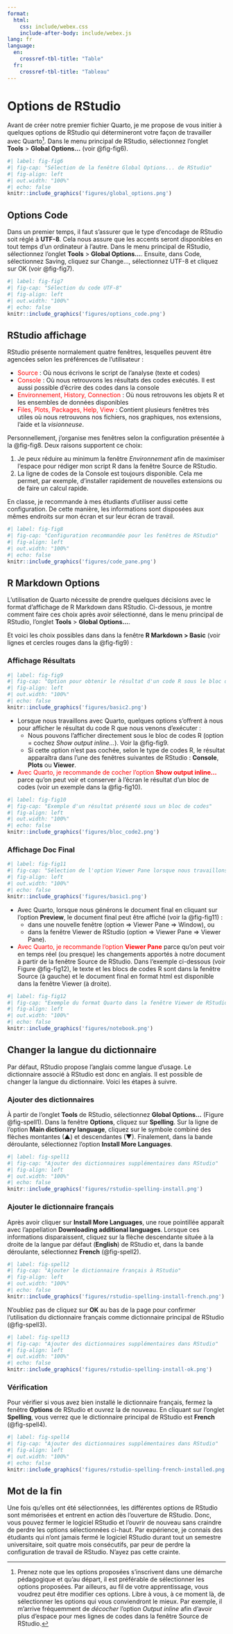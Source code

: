 ```yaml
---
format:
  html:
    css: include/webex.css
    include-after-body: include/webex.js
lang: fr
language:
  en:
    crossref-tbl-title: "Table"
  fr:
    crossref-tbl-title: "Tableau"
---
```


# Options de RStudio

Avant de créer notre premier fichier Quarto, je me propose de vous initier à quelques options de RStudio qui détermineront votre façon de travailler avec Quarto[^personnel]. Dans le menu principal de RStudio, sélectionnez l'onglet **Tools** > **Global Options...** (voir @fig-fig6). 

[^personnel]: Prenez note que les options proposées s'inscrivent dans une démarche pédagogique et qu'au départ, il est préférable de sélectionner les options proposées. Par ailleurs, au fil de votre apprentissage, vous voudrez peut être modifier ces options. Libre à vous, à ce moment là, de sélectionner les options qui vous conviendront le mieux. Par exemple, il m'arrive fréquemment de *décocher* l'option *Output inline* afin d'avoir plus d'espace pour mes lignes de codes dans la fenêtre Source de RStudio.

```r
#| label: fig-fig6
#| fig-cap: "Sélection de la fenêtre Global Options... de RStudio"
#| fig-align: left
#| out.width: "100%"
#| echo: false
knitr::include_graphics('figures/global_options.png')
```

## Options Code

Dans un premier temps, il faut s'assurer que le type d'encodage de RStudio soit réglé à **UTF-8**. Cela nous assure que les accents seront disponibles en tout temps d'un ordinateur à l'autre. Dans le menu principal de RStudio, sélectionnez l'onglet **Tools** > **Global Options...**. Ensuite, dans Code, sélectionnez Saving, cliquez sur Change..., sélectionnez UTF-8 et cliquez sur OK  (voir @fig-fig7).

```r
#| label: fig-fig7
#| fig-cap: "Sélection du code UTF-8"
#| fig-align: left
#| out.width: "100%"
#| echo: false
knitr::include_graphics('figures/options_code.png')
```

## RStudio affichage

RStudio présente normalement quatre fenêtres, lesquelles peuvent être agencées selon les préférences de l'utilisateur :

- <font color = "red">Source</font> : Où nous écrivons le script de l'analyse (texte et codes)
- <font color = "red">Console</font> : Où nous retrouvons les résultats des codes exécutés. Il est aussi possible d'écrire des codes dans la console
- <font color = "red">Environnement, History, Connection</font> : Où nous retrouvons les objets R et les ensembles de données disponibles
- <font color = "red">Files, Plots, Packages, Help, View</font> : Contient plusieurs fenêtres très utiles où nous retrouvons nos fichiers, nos graphiques, nos extensions, l'aide et la _visionneuse_.

Personnellement, j'organise mes fenêtres selon la configuration présentée à la @fig-fig8. Deux raisons supportent ce choix:

1. Je peux réduire au minimum la fenêtre *Environnement* afin de maximiser l'espace pour rédiger mon script R dans la fenêtre Source de RStudio.
2. La ligne de codes de la Console est toujours disponible. Cela me permet, par exemple, d'installer rapidement de nouvelles extensions ou de faire un calcul rapide.

En classe, je recommande à mes étudiants d'utiliser aussi cette configuration. De cette manière, les informations sont disposées aux mêmes endroits sur mon écran et sur leur écran de travail.

```r
#| label: fig-fig8
#| fig-cap: "Configuration recommandée pour les fenêtres de RStudio"
#| fig-align: left
#| out.width: "100%"
#| echo: false
knitr::include_graphics('figures/code_pane.png')
```

## R Markdown Options

L'utilisation de Quarto nécessite de prendre quelques décisions avec le format d'affichage de R Markdown dans RStudio. Ci-dessous, je montre comment faire ces choix après avoir sélectionné, dans le menu principal de RStudio, l'onglet **Tools** > **Global Options...**. 

Et voici les choix possibles dans dans la fenêtre **R Markdown > Basic** (voir lignes et cercles rouges dans la @fig-fig9) : 

### Affichage Résultats

```r
#| label: fig-fig9
#| fig-cap: "Option pour obtenir le résultat d'un code R sous le bloc de codes"
#| fig-align: left
#| out.width: "100%"
#| echo: false
knitr::include_graphics('figures/basic2.png')
```

- Lorsque nous travaillons avec Quarto, quelques options s'offrent à nous pour afficher le résultat du code R que nous venons d'exécuter :
    + Nous pouvons l'afficher directement sous le bloc de codes R (option = cochez *Show output inline...*). Voir la @fig-fig9.
    + Si cette option n'est pas cochée, selon le type de codes R, le résultat apparaîtra dans l'une des fenêtres suivantes de RStudio : **Console**, **Plots** ou **Viewer**. 

- <font color = "red">Avec Quarto, je recommande de cocher l'option **Show output inline...**</font> parce qu'on peut voir et conserver à l'écran le résultat d'un bloc de codes (voir un exemple  dans la @fig-fig10).

```r
#| label: fig-fig10
#| fig-cap: "Exemple d'un résultat présenté sous un bloc de codes"
#| fig-align: left
#| out.width: "100%"
#| echo: false
knitr::include_graphics('figures/bloc_code2.png')
```

### Affichage Doc Final

```r
#| label: fig-fig11
#| fig-cap: "Sélection de l'option Viewer Pane lorsque nous travaillons avec le format R Markdown"
#| fig-align: left
#| out.width: "100%"
#| echo: false
knitr::include_graphics('figures/basic1.png')
```

- Avec Quarto, lorsque nous générons le document final en cliquant sur l'option **Preview**, le document final peut être affiché  (voir la @fig-fig11) :
    + dans une nouvelle fenêtre (option => Viewer Pane => Window), ou
    + dans la fenêtre Viewer de RStudio (option => Viewer Pane => Viewer Pane). 

- <font color = "red">Avec Quarto, je recommande l'option **Viewer Pane** </font> parce qu'on peut voir en temps réel (ou presque) les changements apportés à notre document à partir de la fenêtre Source de RStudio. Dans l'exemple ci-dessous (voir Figure @fig-fig12), le texte et les blocs de codes R sont dans la fenêtre Source (à gauche) et le document final en format html est disponible dans la fenêtre Viewer (à droite).

```r
#| label: fig-fig12
#| fig-cap: "Exemple du format Quarto dans la fenêtre Viewer de RStudio (à droite dans la figure ci-haut)"
#| fig-align: left
#| out.width: "100%"
#| echo: false
knitr::include_graphics('figures/notebook.png')
```

## Changer la langue du dictionnaire {#dictadd}

Par défaut, RStudio propose l'anglais comme langue d'usage. Le dictionnaire associé à RStudio est donc en anglais. Il est possible de changer la langue du dictionnaire. Voici les étapes à suivre.

### Ajouter des dictionnaires

À partir de l'onglet **Tools** de RStudio, sélectionnez **Global Options...** (Figure @fig-spell1). Dans la fenêtre **Options**, cliquez sur **Spelling**. Sur la ligne de l'option **Main dictionary language**, cliquez sur le symbole combiné des flèches montantes (▲) et descendantes (▼).  Finalement, dans la bande déroulante, sélectionnez l'option  **Install More Languages**.

```r
#| label: fig-spell1
#| fig-cap: "Ajouter des dictionnaires supplémentaires dans RStudio"
#| fig-align: left
#| out.width: "100%"
#| echo: false
knitr::include_graphics('figures/rstudio-spelling-install.png')
```

### Ajouter le dictionnaire français

Après avoir cliquer sur **Install More Languages**, une roue pointillée apparaît avec l'appellation **Downloading additional languages**. Lorsque ces informations disparaissent, cliquez sur la flèche descendante située à la droite de la langue par défaut (**English**) de RStudio et, dans la bande déroulante, sélectionnez **French** (@fig-spell2).

```r
#| label: fig-spell2
#| fig-cap: "Ajouter le dictionnaire français à RStudio"
#| fig-align: left
#| out.width: "100%"
#| echo: false
knitr::include_graphics('figures/rstudio-spelling-install-french.png')
```

N'oubliez pas de cliquez sur **OK** au bas de la page pour confirmer l'utilisation du dictionnaire français comme dictionnaire principal de RStudio (@fig-spell3).

```r
#| label: fig-spell3
#| fig-cap: "Ajouter des dictionnaires supplémentaires dans RStudio"
#| fig-align: left
#| out.width: "100%"
#| echo: false
knitr::include_graphics('figures/rstudio-spelling-install-ok.png')
```

### Vérification

Pour vérifier si vous avez bien installé le dictionnaire français, fermez la fenêtre **Options** de RStudio et ouvrez la de nouveau. En cliquant sur l'onglet **Spelling**, vous verrez que le dictionnaire principal de RStudio est **French** (@fig-spell4).

```r
#| label: fig-spell4
#| fig-cap: "Ajouter des dictionnaires supplémentaires dans RStudio"
#| fig-align: left
#| out.width: "100%"
#| echo: false
knitr::include_graphics('figures/rstudio-spelling-french-installed.png')
```

## Mot de la fin

Une fois qu'elles ont été sélectionnées, les différentes options de RStudio sont mémorisées et entrent en action dès l'ouverture de RStudio. Donc, vous pouvez fermer le logiciel RStudio et l'ouvrir de nouveau sans craindre de perdre les options sélectionnées ci-haut. Par expérience, je connais des étudiants qui n'ont jamais fermé le logiciel RStudio durant tout un semestre universitaire, soit quatre mois consécutifs, par peur de perdre la configuration de travail de RStudio. N'ayez pas cette crainte.
